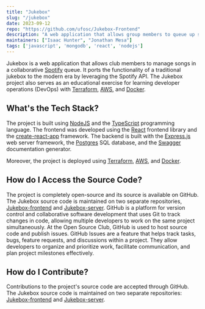```yaml
---
title: "Jukebox"
slug: "/jukebox"
date: 2023-09-12
repo: "https://github.com/ufosc/Jukebox-Frontend"
description: "A web application that allows group members to queue up songs to their group’s playlist, and enables members to collect points for future use."
maintainers: ["Isaac Hunter", "Jonathan Mesa"]
tags: ['javascript', 'mongodb', 'react', 'nodejs']
---
```


Jukebox is a web application that allows club members to manage songs in a collaborative [Spotify](https://spotify.com/) queue. It ports the functionality of a traditional jukebox to the modern era by leveraging the Spotify API. The Jukebox project also serves as an educational exercise for learning developer operations (DevOps) with [Terraform](https://www.terraform.io/), [AWS](https://aws.amazon.com/), and [Docker](https://docs.docker.com/get-started/).

## What's the Tech Stack?

The project is built using [NodeJS](https://nodejs.org/en) and the [TypeScript](https://www.typescriptlang.org/) programming language. The frontend was developed using the [React](https://react.dev/) frontend library and the [create-react-app](https://create-react-app.dev/) framework. The backend is built with the [Express.js](https://expressjs.com/en/4x/api.html#express) web server framework, the [Postgres](https://node-postgres.com/) SQL database, and the [Swagger](https://swagger.io/docs/specification/about/) documentation generator.

Moreover, the project is deployed using [Terraform](https://github.com/ufosc/Jukebox-Server#), [AWS](https://github.com/ufosc/Jukebox-Server#), and [Docker](https://docs.docker.com/get-started/).

## How do I Access the Source Code?

The project is completely open-source and its source is available on GitHub. The Jukebox source code is maintained on two separate repositories, [Jukebox-frontend](https://github.com/ufosc/Jukebox-Frontend) and [Jukebox-server](https://github.com/ufosc/Jukebox-Server). GitHub is a platform for version control and collaborative software development that uses Git to track changes in code, allowing multiple developers to work on the same project simultaneously. At the Open Source Club, GitHub is used to host source code and publish issues. GitHub Issues are a feature that helps track tasks, bugs, feature requests, and discussions within a project. They allow developers to organize and prioritize work, facilitate communication, and plan project milestones effectively.

## How do I Contribute?

Contributions to the project's source code are accepted through GitHub. The Jukebox source code is maintained on two separate repositories: [Jukebox-frontend](https://github.com/ufosc/Jukebox-Frontend) and [Jukebox-server](https://github.com/ufosc/Jukebox-Server).
